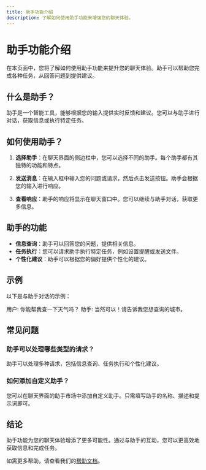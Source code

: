 ```yaml
---
title: 助手功能介绍
description: 了解如何使用助手功能来增强您的聊天体验。
---
```


# 助手功能介绍

在本页面中，您将了解如何使用助手功能来提升您的聊天体验。助手可以帮助您完成各种任务，从回答问题到提供建议。

## 什么是助手？

助手是一个智能工具，能够根据您的输入提供实时反馈和建议。您可以与助手进行对话，获取信息或执行特定任务。

## 如何使用助手？

1. **选择助手**：在聊天界面的侧边栏中，您可以选择不同的助手。每个助手都有其独特的功能和特点。
   
2. **发送消息**：在输入框中输入您的问题或请求，然后点击发送按钮。助手会根据您的输入进行响应。

3. **查看响应**：助手的响应将显示在聊天窗口中。您可以继续与助手对话，获取更多信息。

## 助手的功能

- **信息查询**：助手可以回答您的问题，提供相关信息。
- **任务执行**：您可以请求助手执行特定任务，例如设置提醒或发送文件。
- **个性化建议**：助手可以根据您的偏好提供个性化的建议。

## 示例

以下是与助手对话的示例：

用户: 你能帮我查一下天气吗？
助手: 当然可以！请告诉我您想查询的城市。


## 常见问题

### 助手可以处理哪些类型的请求？

助手可以处理多种请求，包括信息查询、任务执行和个性化建议。

### 如何添加自定义助手？

您可以在聊天界面的助手市场中添加自定义助手。只需填写助手的名称、描述和提示词即可。

## 结论

助手功能为您的聊天体验增添了更多可能性。通过与助手的互动，您可以更高效地获取信息和完成任务。

如需更多帮助，请查看我们的[帮助文档](#)。